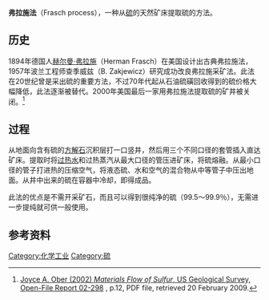 '''弗拉施法'''（Frasch process），一种从[[硫|硫]]的天然矿床提取硫的方法。

==历史==
1894年德国人[[赫尔曼·弗拉施|赫尔曼·弗拉施]]（Herman Frasch）在美国设计出古典弗拉施法，1957年波兰工程师查季威兹（B. Zakjewicz）研究成功改良弗拉施采矿法。此法在20世纪曾是采出硫的重要方法，不过70年代起从石油硫磺回收得到的硫价格大幅降低，此法逐渐被替代。2000年美国最后一家用弗拉施法提取硫的矿井被关闭。<ref>[http://pubs.usgs.gov/of/2002/of02-298/of02-298.pdf Joyce A. Ober (2002) ''Materials Flow of Sulfur'', US Geological Survey, Open-File Report 02-298] {{Wayback|url=http://pubs.usgs.gov/of/2002/of02-298/of02-298.pdf |date=20090806184918 }}, p.12, PDF file, retrieved 20 February 2009.</ref>

==过程==
从地面向含有硫的[[方解石|方解石]]沉积层打一口竖井，然后用三个不同口径的套管插入直达矿床。提取时将[[过热水|过热水]]和过热蒸汽从最大口径的管压进矿床，将硫熔融。从最小口径的管子打进热的压缩空气，将液态硫、水和空气的混合物从中等管子中压出地面。从井中出来的硫在容器中冷却，即得成品。

此法的优点是不需开采矿石，而且可以得到很纯净的硫（99.5～99.9％），无需进一步提纯就可供一般使用。

==参考资料==
{{reflist}}

{{chemistry-stub}}
[[Category:化学工业|Category:化学工业]]
[[Category:硫|Category:硫]]